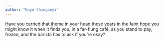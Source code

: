 ```yaml
---
author: "Kayo Chingonyi"
---
```


Have you carried that theme in your head these years in the faint hope you might know it when it finds you, in a far-flung café, as you stand to pay, frozen, and the barista has to ask if you’re okay?


